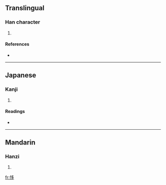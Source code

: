 ==Translingual==

===Han character===
{{Han char|rn=61|rad=心|as=06|sn=9|four=9702<sub>7</sub>|canj=心弓戈弓 (PNIN)}}

# {{defn|Han|sort=心06}}

====References====
* {{Han ref|kx=0383.120|dkj=10514|dj=0713.030|hdz=42298.040|uh=6040|ud=24640|bh=CECA|bd=52938}}

----

==Japanese==

===Kanji===
{{ja-kanji|grade=|rs=心06}}

# {{defn|Japanese}}

====Readings====
* {{ja-readings|on=[[し]] (shi)|kun=[[たのむ]] (tanomu)}}

----

==Mandarin==

===Hanzi===
{{cmn-hanzi|pin=[[chǐ]] ([[chi3]])|wg=ch'ih<sup>3</sup>}}

# {{defn|Mandarin}}

[[fr:恀]]